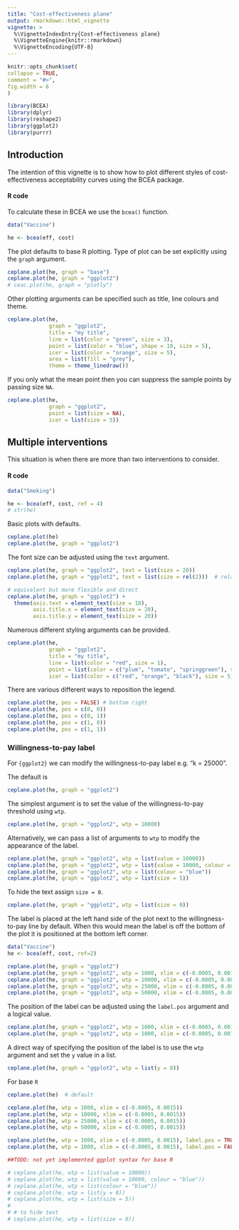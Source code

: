 ```yaml
---
title: "Cost-effectiveness plane"
output: rmarkdown::html_vignette
vignette: >
  %\VignetteIndexEntry{Cost-effectiveness plane}
  %\VignetteEngine{knitr::rmarkdown}
  %\VignetteEncoding{UTF-8}
---
```


```r
knitr::opts_chunk$set(
collapse = TRUE,
comment = "#>",
fig.width = 6
)
```

```r
library(BCEA)
library(dplyr)
library(reshape2)
library(ggplot2)
library(purrr)
```


## Introduction

The intention of this vignette is to show how to plot different styles of cost-effectiveness acceptability curves using the BCEA package.

#### R code

To calculate these in BCEA we use the `bcea()` function.

```r
data("Vaccine")

he <- bcea(eff, cost)
```

The plot defaults to base R plotting. Type of plot can be set explicitly using the `graph` argument.

```r
ceplane.plot(he, graph = "base")
ceplane.plot(he, graph = "ggplot2")
# ceac.plot(he, graph = "plotly")
```

Other plotting arguments can be specified such as title, line colours and theme.

```r
ceplane.plot(he,
             graph = "ggplot2",
             title = "my title",
             line = list(color = "green", size = 3),
             point = list(color = "blue", shape = 10, size = 5),
             icer = list(color = "orange", size = 5),
             area = list(fill = "grey"),
             theme = theme_linedraw())
```

If you only what the mean point then you can suppress the sample points by passing size `NA`.

```r
ceplane.plot(he,
             graph = "ggplot2",
             point = list(size = NA),
             icer = list(size = 5))
```

## Multiple interventions

This situation is when there are more than two interventions to consider.

#### R code

```r
data("Smoking")

he <- bcea(eff, cost, ref = 4)
# str(he)
```

Basic plots with defaults.

```r
ceplane.plot(he)
ceplane.plot(he, graph = "ggplot2")
```

The font size can be adjusted using the `text` argument.

```r
ceplane.plot(he, graph = "ggplot2", text = list(size = 20))
ceplane.plot(he, graph = "ggplot2", text = list(size = rel(2)))  # relative scaling, double size

# equivalent but more flexible and direct
ceplane.plot(he, graph = "ggplot2") +
  theme(axis.text = element_text(size = 18),
        axis.title.x = element_text(size = 20),
        axis.title.y = element_text(size = 20))
```

Numerous different styling arguments can be provided.

```r
ceplane.plot(he,
             graph = "ggplot2",
             title = "my title",
             line = list(color = "red", size = 1),
             point = list(color = c("plum", "tomato", "springgreen"), shape = 3:5, size = 2),
             icer = list(color = c("red", "orange", "black"), size = 5))
```

There are various different ways to reposition the legend.

```r
ceplane.plot(he, pos = FALSE) # bottom right
ceplane.plot(he, pos = c(0, 0))
ceplane.plot(he, pos = c(0, 1))
ceplane.plot(he, pos = c(1, 0))
ceplane.plot(he, pos = c(1, 1))
```

### Willingness-to-pay label

For `{ggplot2}` we can modify the willingness-to-pay label e.g. "k = 25000".

The default is

```r
ceplane.plot(he, graph = "ggplot2")
```

The simplest argument is to set the value of the willingness-to-pay threshold using `wtp`.

```r
ceplane.plot(he, graph = "ggplot2", wtp = 10000)
```

Alternatively, we can pass a list of arguments to `wtp` to modify the appearance of the label.

```r
ceplane.plot(he, graph = "ggplot2", wtp = list(value = 10000))
ceplane.plot(he, graph = "ggplot2", wtp = list(value = 10000, colour = "blue"))
ceplane.plot(he, graph = "ggplot2", wtp = list(colour = "blue"))
ceplane.plot(he, graph = "ggplot2", wtp = list(size = 5))
```

To hide the text assign `size = 0`.

```r
ceplane.plot(he, graph = "ggplot2", wtp = list(size = 0))
```

The label is placed at the left hand side of the plot next to the willingness-to-pay line by default. When this would mean the label is off the bottom of the plot it is positioned at the bottom left corner.

```r
data("Vaccine")
he <- bcea(eff, cost, ref=2)

ceplane.plot(he, graph = "ggplot2")
ceplane.plot(he, graph = "ggplot2", wtp = 1000, xlim = c(-0.0005, 0.0015))
ceplane.plot(he, graph = "ggplot2", wtp = 10000, xlim = c(-0.0005, 0.0015))
ceplane.plot(he, graph = "ggplot2", wtp = 25000, xlim = c(-0.0005, 0.0015))
ceplane.plot(he, graph = "ggplot2", wtp = 50000, xlim = c(-0.0005, 0.0015))
```

The position of the label can be adjusted using the `label.pos` argument and a logical value.

```r
ceplane.plot(he, graph = "ggplot2", wtp = 1000, xlim = c(-0.0005, 0.0015), label.pos = TRUE)
ceplane.plot(he, graph = "ggplot2", wtp = 1000, xlim = c(-0.0005, 0.0015), label.pos = FALSE)
```

A direct way of specifying the position of the label is to use the `wtp` argument and set the `y` value in a list.

```r
ceplane.plot(he, graph = "ggplot2", wtp = list(y = 8))
```

For base `R`

```r
ceplane.plot(he)  # default
```

```r
ceplane.plot(he, wtp = 1000, xlim = c(-0.0005, 0.0015))
ceplane.plot(he, wtp = 10000, xlim = c(-0.0005, 0.0015))
ceplane.plot(he, wtp = 25000, xlim = c(-0.0005, 0.0015))
ceplane.plot(he, wtp = 50000, xlim = c(-0.0005, 0.0015))
```

```r
ceplane.plot(he, wtp = 1000, xlim = c(-0.0005, 0.0015), label.pos = TRUE)
ceplane.plot(he, wtp = 1000, xlim = c(-0.0005, 0.0015), label.pos = FALSE)
```

```r
##TODO: not yet implemented ggplot syntax for base R

# ceplane.plot(he, wtp = list(value = 10000))
# ceplane.plot(he, wtp = list(value = 10000, colour = "blue"))
# ceplane.plot(he, wtp = list(colour = "blue"))
# ceplane.plot(he, wtp = list(y = 8))
# ceplane.plot(he, wtp = list(size = 5))
# 
# # to hide text
# ceplane.plot(he, wtp = list(size = 0))
```

<!-- ```{r} -->

<!-- ceac.plot(he, graph = "ggplot2", pos = c(0, 0)) -->

<!-- ceac.plot(he, graph = "ggplot2", pos = c(0, 1)) -->

<!-- ceac.plot(he, graph = "ggplot2", pos = c(1, 0)) -->

<!-- ceac.plot(he, graph = "ggplot2", pos = c(1, 1)) -->

<!-- ``` -->

<!-- Define colour palette. -->

<!-- ```{r} -->

<!-- mypalette <- RColorBrewer::brewer.pal(3, "Accent") -->

<!-- ceac.plot(he, -->

<!--           graph = "base", -->

<!--           title = "my title", -->

<!--           line = list(colors = mypalette), -->

<!--           pos = FALSE) -->

<!-- ceac.plot(he, -->

<!--           graph = "ggplot2", -->

<!--           title = "my title", -->

<!--           line = list(colors = mypalette), -->

<!--           pos = FALSE) -->

<!-- ``` -->

<!-- ### Pair-wise comparisons -->

<!-- Again, without loss of generality, if we assume that we are interested in intervention $i=1$, the we wish to calculate -->

<!-- $$ -->

<!-- p(NB_1 = \max\{NB_i : i \in S\} | k) -->

<!-- $$ -->

<!-- This can be approximated by the following. -->

<!-- $$ -->

<!-- \frac{1}{N} \sum_j^N \prod_{i \in S} \mathbb{I} (k \Delta e_{1,i}^j - \Delta c_{1,i}^j) -->

<!-- $$ -->

<!-- #### R code -->

<!-- In BCEA we first we must determine all combinations of paired interventions using the `multi.ce()` function. -->

<!-- ```{r} -->

<!-- he <- multi.ce(he) -->

<!-- ``` -->

<!-- We can use the same plotting calls as before i.e. `ceac.plot()` and BCEA will deal with the pairwise situation appropriately. -->

<!-- Note that in this case the probabilities at a given willingness to pay sum to 1. -->

<!-- ```{r} -->

<!-- ceac.plot(he, graph = "base") -->

<!-- ceac.plot(he, -->

<!--           graph = "base", -->

<!--           title = "my title", -->

<!--           line = list(colors = "green"), -->

<!--           pos = FALSE) -->

<!-- mypalette <- RColorBrewer::brewer.pal(4, "Dark2") -->

<!-- ceac.plot(he, -->

<!--           graph = "base", -->

<!--           title = "my title", -->

<!--           line = list(colors = mypalette), -->

<!--           pos = c(0,1)) -->

<!-- ``` -->

<!-- ```{r} -->

<!-- ceac.plot(he, -->

<!--           graph = "ggplot2", -->

<!--           title = "my title", -->

<!--           line = list(colors = mypalette), -->

<!--           pos = c(0,1)) -->

<!-- ``` -->

<!-- ```{r echo=FALSE} -->

<!-- # create output docs -->

<!-- # rmarkdown::render(input = "vignettes/ceac.Rmd", output_format = "pdf_document", output_dir = "vignettes") -->

<!-- # rmarkdown::render(input = "vignettes/ceac.Rmd", output_format = "html_document", output_dir = "vignettes") -->

<!-- ``` -->
